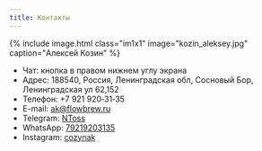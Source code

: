 ```yaml
---
title: Контакты
---
```


{% include 
  image.html 
  class="im1x1" 
  image="kozin_aleksey.jpg" 
  caption="Алексей Козин" 
  %}

- Чат: кнопка в правом нижнем углу экрана
- Адрес: 188540, Россия, Ленинградская обл, Сосновый Бор, Ленинградская ул 62,152
- Телефон: +7&#160;921&#160;920&#x2011;31&#x2011;35
- E-mail: [ak@flowbrew.ru](mailto:ak@flowbrew.ru)
- Telegram: [NToss](https://tele.gg/NToss)
- WhatsApp: [79219203135](https://wa.me/79219203135)
- Instagram: [cozynak](https://www.instagram.com/cozynak/)

